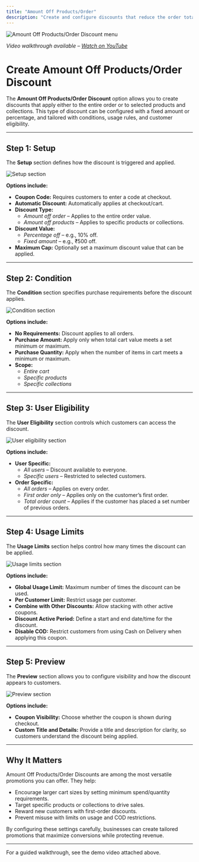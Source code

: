 ```yaml
---
title: "Amount Off Products/Order"
description: "Create and configure discounts that reduce the order total or product price by a fixed amount or percentage."
---
```


<img
  className="rounded-lg"
  src="/images/coupons/AmountOffProducts_OrderDiscount/image.png"
  alt="Amount Off Products/Order Discount menu"
/>

*Video walkthrough available – [Watch on YouTube](https://youtu.be/H3zwEuUm7TM)*

# Create Amount Off Products/Order Discount

The **Amount Off Products/Order Discount** option allows you to create discounts that apply either to the entire order or to selected products and collections. This type of discount can be configured with a fixed amount or percentage, and tailored with conditions, usage rules, and customer eligibility.

---

## Step 1: Setup

The **Setup** section defines how the discount is triggered and applied.  

<img
  className="rounded-lg"
  src="/images/coupons/AmountOffProducts_OrderDiscount/image2.png"
  alt="Setup section"
/>

**Options include:**  
- **Coupon Code:** Requires customers to enter a code at checkout.  
- **Automatic Discount:** Automatically applies at checkout/cart.  
- **Discount Type:**  
  - *Amount off order* – Applies to the entire order value.  
  - *Amount off products* – Applies to specific products or collections.  
- **Discount Value:**  
  - *Percentage off* – e.g., 10% off.  
  - *Fixed amount* – e.g., ₹500 off.  
- **Maximum Cap:** Optionally set a maximum discount value that can be applied.  

---

## Step 2: Condition

The **Condition** section specifies purchase requirements before the discount applies.  

<img
  className="rounded-lg"
  src="/images/coupons/AmountOffProducts_OrderDiscount/image3.png"
  alt="Condition section"
/>

**Options include:**  
- **No Requirements:** Discount applies to all orders.  
- **Purchase Amount:** Apply only when total cart value meets a set minimum or maximum.  
- **Purchase Quantity:** Apply when the number of items in cart meets a minimum or maximum.  
- **Scope:**  
  - *Entire cart*  
  - *Specific products*  
  - *Specific collections*  

---

## Step 3: User Eligibility

The **User Eligibility** section controls which customers can access the discount.  

<img
  className="rounded-lg"
  src="/images/coupons/AmountOffProducts_OrderDiscount/image4.png"
  alt="User eligibility section"
/>

**Options include:**  
- **User Specific:**  
  - *All users* – Discount available to everyone.  
  - *Specific users* – Restricted to selected customers.  
- **Order Specific:**  
  - *All orders* – Applies on every order.  
  - *First order only* – Applies only on the customer’s first order.  
  - *Total order count* – Applies if the customer has placed a set number of previous orders.  

---

## Step 4: Usage Limits

The **Usage Limits** section helps control how many times the discount can be applied.  

<img
  className="rounded-lg"
  src="/images/coupons/AmountOffProducts_OrderDiscount/image5.png"
  alt="Usage limits section"
/>

**Options include:**  
- **Global Usage Limit:** Maximum number of times the discount can be used.  
- **Per Customer Limit:** Restrict usage per customer.  
- **Combine with Other Discounts:** Allow stacking with other active coupons.  
- **Discount Active Period:** Define a start and end date/time for the discount.  
- **Disable COD:** Restrict customers from using Cash on Delivery when applying this coupon.  

---

## Step 5: Preview

The **Preview** section allows you to configure visibility and how the discount appears to customers.  

<img
  className="rounded-lg"
  src="/images/coupons/AmountOffProducts_OrderDiscount/image6.png"
  alt="Preview section"
/>

**Options include:**  
- **Coupon Visibility:** Choose whether the coupon is shown during checkout.  
- **Custom Title and Details:** Provide a title and description for clarity, so customers understand the discount being applied.  

---

## Why It Matters

Amount Off Products/Order Discounts are among the most versatile promotions you can offer. They help:  
- Encourage larger cart sizes by setting minimum spend/quantity requirements.  
- Target specific products or collections to drive sales.  
- Reward new customers with first-order discounts.  
- Prevent misuse with limits on usage and COD restrictions.  

By configuring these settings carefully, businesses can create tailored promotions that maximize conversions while protecting revenue.  

---

For a guided walkthrough, see the demo video attached above.  
